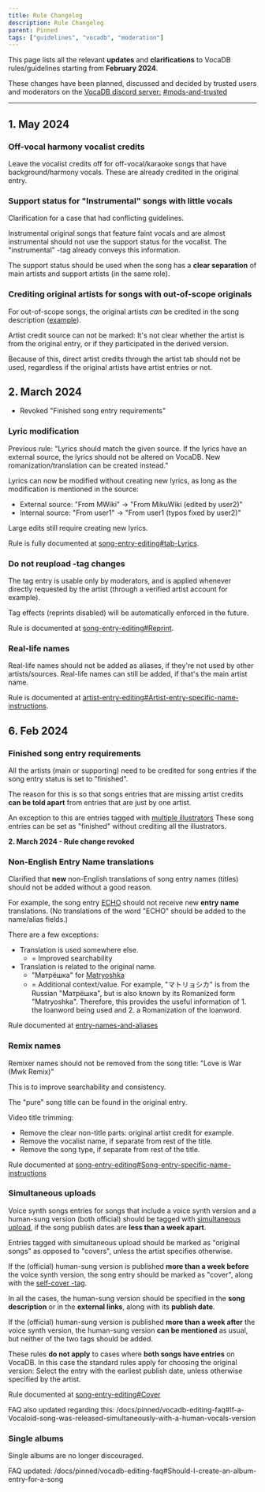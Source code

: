 ---
title: Rule Changelog
description: Rule Changelog
parent: Pinned
tags: ["guidelines", "vocadb", "moderation"]
---

This page lists all the relevant **updates** and **clarifications** to VocaDB rules/guidelines starting from **February 2024**.

These changes have been planned, discussed and decided by trusted users and moderators on the [VocaDB discord server:](https://discord.com/invite/3bwXQNXKCz) [#mods-and-trusted](https://discord.com/channels/309072240639737866/797103264655081492)

----

## 1. May 2024

### Off-vocal harmony vocalist credits

Leave the vocalist credits off for off-vocal/karaoke songs that have background/harmony vocals. These are already credited in the original entry.

### Support status for "Instrumental" songs with little vocals

Clarification for a case that had conflicting guidelines. 

Instrumental original songs that feature faint vocals and are almost instrumental should not use the support status for the vocalist. The "instrumental" -tag already conveys this information. 

The support status should be used when the song has a **clear separation** of main artists and support artists (in the same role).

### Crediting original artists for songs with out-of-scope originals

For out-of-scope songs, the original artists *can* be credited in the song description ([example](https://vocadb.net/S/604363)). 

Artist credit source can not be marked: It's not clear whether the artist is from the original entry, or if they participated in the derived version. 

Because of this, direct artist credits through the artist tab should not be used, regardless if the original artists have artist entries or not.

## 2. March 2024

* Revoked "Finished song entry requirements"

### Lyric modification

Previous rule: "Lyrics should match the given source. If the lyrics have an external source, the lyrics should not be altered on VocaDB. New romanization/translation can be created instead."

Lyrics can now be modified without creating new lyrics, as long as the modification is mentioned in the source: 

* External source: "From MWiki" -> "From MikuWiki (edited by user2)"
* Internal source: "From user1" -> "From user1 (typos fixed by user2)"

Large edits still require creating new lyrics.

Rule is fully documented at [song-entry-editing#tab-Lyrics](/docs/songs/song-entry-editing#tab-Lyrics).

### Do not reupload -tag changes

The tag entry is usable only by moderators, and is applied whenever directly requested by the artist (through a verified artist account for example).

Tag effects (reprints disabled) will be automatically enforced in the future.

Rule is documented at [song-entry-editing#Reprint](/docs/songs/song-entry-editing#Reprint).

### Real-life names

Real-life names should not be added as aliases, if they're not used by other artists/sources. Real-life names can still be added, if that's the main artist name. 

Rule is documented at [artist-entry-editing#Artist-entry-specific-name-instructions](/docs/artists/artist-entry-editing#Artist-entry-specific-name-instructions).

## 6. Feb 2024

### Finished song entry requirements

All the artists (main or supporting) need to be credited for song entries if the song entry status is set to "finished".

The reason for this is so that songs entries that are missing artist credits **can be told apart** from entries that are just by one artist.

An exception to this are entries tagged with [multiple illustrators](https://vocadb.net/T/297) These song entries can be set as "finished" without crediting all the illustrators.

**2. March 2024 - Rule change revoked**

### Non-English Entry Name translations

Clarified that **new** non-English translations of song entry names (titles) should not be added without a good reason.

For example, the song entry [ECHO](https://vocadb.net/S/68814) should not receive new **entry name** translations. (No translations of the word "ECHO" should be added to the name/alias fields.)

There are a few exceptions:

* Translation is used somewhere else.
    * = Improved searchability
* Translation is related to the original name.
    * "Матрёшка" for [Matryoshka](https://vocadb.net/S/368)
    * = Additional context/value.
    For example, "マトリョシカ" is from the Russian "Матрёшка", but is also known by its Romanized form "Matryoshka". Therefore, this provides the useful information of 1. the loanword being used and 2. a Romanization of the loanword.


Rule documented at [entry-names-and-aliases](/docs/other-guidelines/entry-names-and-aliases)

### Remix names

Remixer names should not be removed from the song title: "Love is War (Mwk Remix)"

This is to improve searchability and consistency. 

The "pure" song title can be found in the original entry.

Video title trimming:

* Remove the clear non-title parts: original artist credit for example.
* Remove the vocalist name, if separate from rest of the title.
* Remove the song type, if separate from rest of the title.

Rule documented at [song-entry-editing#Song-entry-specific-name-instructions](/docs/songs/song-entry-editing#Song-entry-specific-name-instructions)

### Simultaneous uploads

Voice synth songs entries for songs that include a voice synth version and a human-sung version (both official) should be tagged with [simultaneous upload](https://vocadb.net/T/4946/simultaneous-upload), if the song publish dates are **less than a week apart**. 

Entries tagged with simultaneous upload should be marked as "original songs" as opposed to "covers", unless the artist specifies otherwise.

If the (official) human-sung version is published **more than a week before** the voice synth version, the song entry should be marked as "cover", along with the [self-cover -tag](https://vocadb.net/T/391/self-cover).

In all the cases, the human-sung version should be specified in the **song description** or in the **external links**, along with its **publish date**.

If the (official) human-sung version is published **more than a week after** the voice synth version, the human-sung version **can be mentioned** as usual, but neither of the two tags should be added.

These rules **do not apply** to cases where **both songs have entries** on VocaDB. In this case the standard rules apply for choosing the original version: Select the entry with the earliest publish date, unless otherwise specified by the artist.

Rule documented at [song-entry-editing#Cover](/docs/songs/song-entry-editing#Cover)

FAQ also updated regarding this: /docs/pinned/vocadb-editing-faq#If-a-Vocaloid-song-was-released-simultaneously-with-a-human-vocals-version

### Single albums

Single albums are no longer discouraged.

FAQ updated: /docs/pinned/vocadb-editing-faq#Should-I-create-an-album-entry-for-a-song
